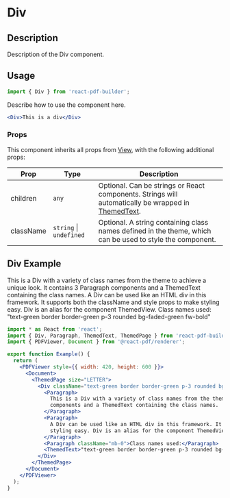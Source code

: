 

<Meta title="Documentation/Components/Basics/Div" />

<h1>Div</h1>

## Description

Description of the Div component.

## Usage

```jsx
import { Div } from 'react-pdf-builder';
```

Describe how to use the component here.

```jsx
<Div>This is a div</Div>
```

### Props

This component inherits all props from [View](https://react-pdf.org/components#view), with the following additional props:

| Prop      | Type                        | Description                                                                                                                                            |
| --------- | --------------------------- | ------------------------------------------------------------------------------------------------------------------------------------------------------ |
| children  | `any`                       | Optional. Can be strings or React components. Strings will automatically be wrapped in [ThemedText](https://justinmahar.github.io/react-pdf-builder/?path=/docs/documentation-components-basics-themedtext--docs). |
| className | `string` &#124; `undefined` | Optional. A string containing class names defined in the theme, which can be used to style the component.                                              |

## Div Example

<DocsPDF>
  <Div className="text-green border border-green p-3 rounded bg-faded-green fw-bold">
    <Paragraph>This is a Div with a variety of class names from the theme to achieve a unique look. It contains 3 Paragraph components and a ThemedText containing the class names.</Paragraph>
    <Paragraph>A Div can be used like an HTML div in this framework. It supports both the className and style props to make styling easy. Div is an alias for the component ThemedView.</Paragraph>
    <Paragraph className="mb-0">Class names used:</Paragraph>
    <ThemedText>"text-green border border-green p-3 rounded bg-faded-green fw-bold"</ThemedText>
  </Div>
</DocsPDF>

```jsx
import * as React from 'react';
import { Div, Paragraph, ThemedText, ThemedPage } from 'react-pdf-builder';
import { PDFViewer, Document } from '@react-pdf/renderer';

export function Example() {
  return (
    <PDFViewer style={{ width: 420, height: 600 }}>
      <Document>
        <ThemedPage size="LETTER">
          <Div className="text-green border border-green p-3 rounded bg-faded-green fw-bold">
            <Paragraph>
              This is a Div with a variety of class names from the theme to achieve a unique look. It contains 3 Paragraph
              components and a ThemedText containing the class names.
            </Paragraph>
            <Paragraph>
              A Div can be used like an HTML div in this framework. It supports both the className and style props to make
              styling easy. Div is an alias for the component ThemedView.
            </Paragraph>
            <Paragraph className="mb-0">Class names used:</Paragraph>
            <ThemedText>"text-green border border-green p-3 rounded bg-faded-green fw-bold"</ThemedText>
          </Div>
        </ThemedPage>
      </Document>
    </PDFViewer>
  );
}
```
